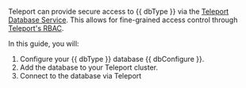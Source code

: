 Teleport can provide secure access to {{ dbType }} via the  [Teleport Database
Service](../../enroll-resources/database-access/database-access.mdx). This allows for
fine-grained access control through [Teleport's RBAC](../../enroll-resources/database-access/rbac.mdx).

In this guide, you will:

1. Configure your {{ dbType }} database {{ dbConfigure }}.
1. Add the database to your Teleport cluster.
1. Connect to the database via Teleport

